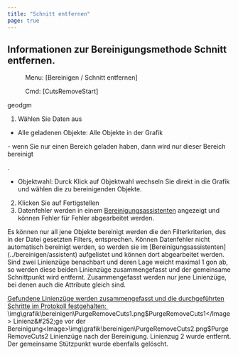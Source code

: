 ```yaml
---
title: "Schnitt entfernen"
page: true
---
```

## Informationen zur Bereinigungsmethode Schnitt entfernen.
 <Menu> Menu: [Bereinigen / Schnitt entfernen] </Menu> 
<GeoDesigner> <Menu> Cmd: [CutsRemoveStart] </Menu> 

 <Placeholder>geodgm</Placeholder> </GeoDesigner>

1. W&#228;hlen Sie Daten aus

- <Bold> Alle geladenen Objekte: </Bold>  Alle Objekte in der Grafik


<GeoMapper> - wenn Sie nur einen Bereich geladen haben, dann wird nur dieser Bereich bereinigt

</GeoMapper>
.

- <Bold> Objektwahl: </Bold>  Durck Klick auf Objektwahl wechseln Sie direkt in die Grafik und w&#228;hlen die zu bereinigenden Objekte.



2. Klicken Sie auf <Border>Fertigstellen</Border> 
3. Datenfehler werden in einem 
[Bereinigungsassistenten](../bereinigen/assistent)
 angezeigt und k&#246;nnen Fehler f&#252;r Fehler abgearbeitet werden.



<Warning>
Es k&#246;nnen nur all jene Objekte bereinigt werden die den Filterkriterien, des in der Datei gesetzten Filters, entsprechen.
</Warning>

<Warning>
K&#246;nnen Datenfehler nicht automatisch bereinigt werden, so werden sie im [Bereinigungsassistenten](../bereinigen/assistent)
 aufgelistet und k&#246;nnen dort abgearbeitet werden.
</Warning>

<Success>
Sind zwei Linienz&#252;ge benachbart und deren Lage weicht maximal 1 gon ab, so werden diese beiden Linienz&#252;ge zusammengefasst und der gemeinsame Schnittpunkt wird entfernt. Zusammengefasst werden nur jene Linienz&#252;ge, bei denen auch die Attribute gleich sind.
</Success>


 <U>  <Bold> Gefundene Linienz&#252;ge werden zusammengefasst und die durchgef&#252;hrten Schritte im Protokoll festgehalten: </Bold>  </U><Image>\img\grafik\bereinigen\PurgeRemoveCuts1.png$PurgeRemoveCuts1</Image>
Linienz&#252;ge vor der Bereinigung<Image>\img\grafik\bereinigen\PurgeRemoveCuts2.png$PurgeRemoveCuts2</Image>
Linienz&#252;ge nach der Bereinigung. Linienzug 2 wurde entfernt. Der gemeinsame St&#252;tzpunkt wurde ebenfalls gel&#246;scht.